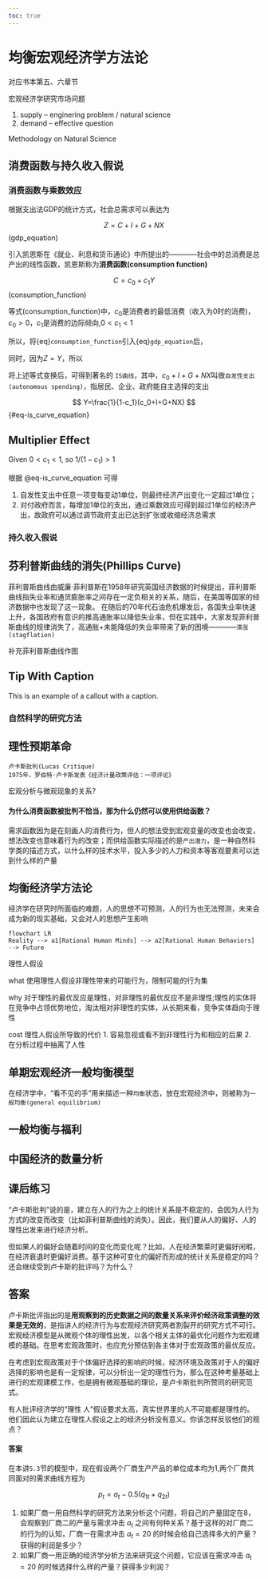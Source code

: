 ```yaml
---
toc: true
---
```


# 均衡宏观经济学方法论

对应书本第五、六章节

宏观经济学研究市场问题

1. supply -- enginering problem / natural science
2. demand -- effective question

Methodology on Natural Science


## 消费函数与持久收入假说

### 消费函数与乘数效应

根据支出法GDP的统计方式，社会总需求可以表达为

$$
Z=C+I+G+NX
$$ (gdp_equation)

引入凯恩斯在《就业、利息和货币通论》中所提出的————社会中的总消费是总产出的线性函数，凯恩斯称为**消费函数(consumption function)**

$$
C=c_0+c_1Y
$$ (consumption_function)

等式(consumption_function)中，$c_0$是消费者的最低消费（收入为0时的消费)，$c_0>0$，$c_1$是消费的边际倾向,$0<c_1<1$

所以，将{eq}`consumption_function`引入{eq}`gdp_equation`后，

\begin{align*}
Z=c_0+c_1Y+I+G+{NX}
\end{align*}

同时，因为$Z=Y$，所以

\begin{align*}
Y=c_0+c_1Y+I+G+{NX}
\end{align*}

将上述等式变换后，可得到著名的 `IS曲线`，其中，$c_0+I+G+NX$叫做`自发性支出(autonomous spending)`，指居民、企业、政府能自主选择的支出

$$
Y=\frac{1}{1-c_1}(c_0+I+G+NX)
$$ {#eq-is_curve_equation}

::: {#cor-multiplier-effect}
## Multiplier Effect

Given $0<c_1<1$, so $1/(1-c_1)>1$

根据 @eq-is_curve_equation 可得

1. 自发性支出中任意一项变每变动1单位，则最终经济产出变化一定超过1单位；
2. 对付政府而言，每增加1单位的支出，通过乘数效应可得到超过1单位的经济产出，故政府可以通过调节政府支出已达到扩张或收缩经济总需求
:::

### 持久收入假说



## 芬利普斯曲线的消失(Phillips Curve)

菲利普斯曲线由威廉·菲利普斯在1958年研究英国经济数据的时候提出，菲利普斯曲线指失业率和通货膨胀率之间存在一定负相关的关系，随后，在美国等国家的经济数据中也发现了这一现象。
在随后的70年代石油危机爆发后，各国失业率快速上升，各国政府有意识的推高通胀率以降低失业率，但在实践中，大家发现菲利普斯曲线的规律消失了，高通胀+未能降低的失业率带来了新的困境————`滞涨(stagflation)`

::: {.callout-warning}
补充菲利普斯曲线作图
:::

::: {.callout-tip}
## Tip With Caption

This is an example of a callout with a caption.
:::

### 自然科学的研究方法

## 理性预期革命

```admonition
卢卡斯批判(Lucas Critique)
1975年，罗伯特·卢卡斯发表《经济计量政策评估：一项评论》
```

宏观分析与微观现象的关系?

::: {.callout-tip collapse="true"}
#### 为什么消费函数被批判不恰当，那为什么仍然可以使用供给函数？

需求函数因为是在刻画人的消费行为，但人的想法受到宏观变量的改变也会改变，想法改变也意味着行为的改变；而供给函数实际描述的是`产出潜力`，是一种自然科学类的描述方式，以什么样的技术水平，投入多少的人力和资本等客观要素可以达到什么样的产量
:::

## 均衡经济学方法论

经济学在研究时所面临的难题，人的思想不可预测，人的行为也无法预测，未来会成为新的现实基础，又会对人的思想产生影响

```mermaid
flowchart LR
Reality --> a1[Rational Human Minds] --> a2[Rational Human Behaviors] --> Future
```

理性人假设

what 使用理性人假设非理性带来的可能行为，限制可能的行为集

why 对于理性的最优反应是理性，对非理性的最优反应不是非理性;理性的实体将在竞争中占领优势地位，淘汰相对非理性的实体，从长期来看，竞争实体趋向于理性

cost 理性人假设所导致的代价
1. 容易忽视或看不到非理性行为和相应的后果
2. 在分析过程中抽离了人性

## 单期宏观经济一般均衡模型

在经济学中，“看不见的手”用来描述一种`均衡`状态，放在宏观经济中，则被称为`一般均衡(general equilibrium)`



## 一般均衡与福利

## 中国经济的数量分析

## 课后练习

::: {.callout-note appearance="simple"}
“卢卡斯批判”说的是，建立在人的行为之上的统计关系是不稳定的，会因为人行为方式的改变而改变（比如菲利普斯曲线的消失）。因此，我们要从人的偏好、人的理性出发来进行经济分析。

但如果人的偏好会随着时间的变化而变化呢？比如，人在经济繁莱时更偏好闲暇，在经济衰退时更偏好消费。基于这种可变化的偏好而形成的统计关系是稳定的吗？还会继续受到卢卡斯的批评吗？为什么？
:::

::: {.callout-tip collapse="true" }
## 答案

卢卡斯批评指出的是**用观察到的历史数据之间的数量关系来评价经济政策调整的效果是无效的**，是指讲人的经济行为与宏观经济研究两者割裂开的研究方式不可行。宏观经济模型是从微观个体的理性出发，以各个相关主体的最优化问题作为宏观建模的基础。在思考宏观政策时，也应充分预估到各主体对于宏观政策的最优反应。

在考虑到宏观政策对于个体偏好选择的影响的时候，经济环境及政策对于人的偏好选择的影响也是有一定规律，可以分析出一定的理性行为，那么在这种考量基础上进行的宏观建模工作，也是拥有微观基础的理论，是卢卡斯批判所赞同的研究范式。
:::


::: {.callout-note appearance="simple"}

有人批评经济学的“理性 人”假设要求太高，真实世界里的人不可能都是理性的。他们因此认为建立在理性人假设之上的经济分析没有意义。你该怎样反驳他们的观点？
:::

::: {.callout-tip collapse="true"}
#### 答案

在本讲`5.3`节的模型中，现在假设两个厂商生产产品的单位成本均为1,两个厂商共同面对的需求曲线方程为

$$
p_t=a_t-0.5(q_{1t}+q_{2t})
$$

1. 如果厂商一用自然科学的研究方法来分析这个问题，将自己的产量固定在8，会观察到厂商二的产量与需求冲击 $a_t$ 之间有何种关系？基于这样的对厂商二的行为的认知，厂商一在需求冲击 $a_t=20$ 的时候会给自己选择多大的产量？获得的利润是多少？
2. 如果厂商一用正确的经济学分析方法来研究这个问题，它应该在需求冲击 $a_t=20$ 的时候选择什么样的产量？获得多少利润？
:::